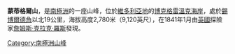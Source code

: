 {{coord|73|43|S|165|28|E|source:GNIS|display=title}}

'''蒙蒂格爾山'''，是[[南極洲|南極洲]]的一座山峰，位於[[維多利亞地|維多利亞地]]的[[博克格雷溫克海岸|博克格雷溫克海岸]]，處於[[錫博爾德角|錫博爾德角]]以北19公里，海拔高度2,780米（9,120英尺），在1841年1月由[[英國|英國]]探險家[[詹姆斯·克拉克·羅斯|詹姆斯·克拉克·羅斯]]發現。

{{DEFAULTSORT:Mount Monteagle}}
[[Category:南極洲山峰|Category:南極洲山峰]]


{{BorchgrevinkCoast-geo-stub}}